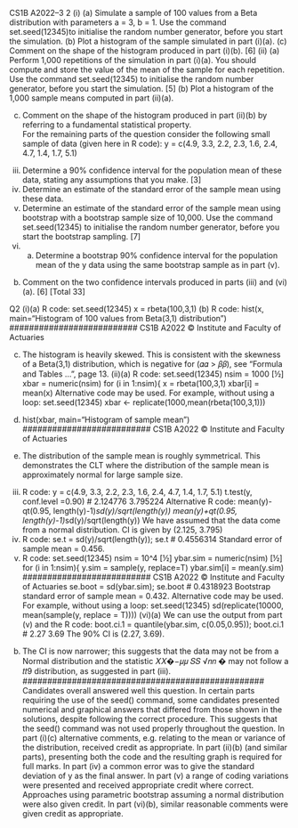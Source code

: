 
CS1B A2022–3 
2 (i) (a) Simulate a sample of 100 values from a Beta distribution with 
parameters a = 3, b = 1. Use the command set.seed(12345)to 
initialise the random number generator, before you start the simulation. 
(b) Plot a histogram of the sample simulated in part (i)(a). 
(c) Comment on the shape of the histogram produced in part (i)(b). 
[6] 
(ii) (a) Perform 1,000 repetitions of the simulation in part (i)(a). You should 
compute and store the value of the mean of the sample for each 
repetition. Use the command set.seed(12345) to initialise the 
random number generator, before you start the simulation. [5] 
(b) Plot a histogram of the 1,000 sample means computed in part (ii)(a). 
  
(c) Comment on the shape of the histogram produced in part (ii)(b) by 
referring to a fundamental statistical property.  
For the remaining parts of the question consider the following small sample of data 
(given here in R code): 
y = c(4.9, 3.3, 2.2, 2.3, 1.6, 2.4, 4.7, 1.4, 1.7, 5.1) 
(iii) Determine a 90% confidence interval for the population mean of these data, 
stating any assumptions that you make. [3] 
(iv) Determine an estimate of the standard error of the sample mean using these 
data.  
(v) Determine an estimate of the standard error of the sample mean using 
bootstrap with a bootstrap sample size of 10,000. Use the command 
set.seed(12345) to initialise the random number generator, before you 
start the bootstrap sampling. [7] 
(vi) (a) Determine a bootstrap 90% confidence interval for the population 
mean of the y data using the same bootstrap sample as in part (v). 
(b) Comment on the two confidence intervals produced in parts (iii) and 
(vi)(a). 
 [6] 
[Total 33] 

##########################################################
Q2
(i)(a)
R code:
set.seed(12345)
x = rbeta(100,3,1) 
(b)
R code:
hist(x, main="Histogram of 100 values from Beta(3,1) distribution") 
##########################
CS1B A2022 © Institute and Faculty of Actuaries

(c)
The histogram is heavily skewed. 
This is consistent with the skewness of a Beta(3,1) distribution, which is negative for 
(𝛼𝛼 > 𝛽𝛽), see “Formula and Tables …”, page 13. 
(ii)(a)
R code:
set.seed(12345)
nsim = 1000 [½]
xbar = numeric(nsim) 
for (i in 1:nsim){ 
x = rbeta(100,3,1) 
xbar[i] = mean(x) 
Alternative code may be used. For example, without using a loop:
set.seed(12345)
xbar <- replicate(1000,mean(rbeta(100,3,1)))
(b)
hist(xbar, main="Histogram of sample mean") 
##########################
CS1B A2022 © Institute and Faculty of Actuaries

(c)
The distribution of the sample mean is roughly symmetrical. 
This demonstrates the CLT where the distribution of the sample mean is
approximately normal for large sample size. 
(iii)
R code:
y = c(4.9, 3.3, 2.2, 2.3, 1.6, 2.4, 4.7, 1.4, 1.7, 5.1)
t.test(y, conf.level =0.90) 
# 2.124776 3.795224
Alternative R code:
mean(y)-qt(0.95, length(y)-1)*sd(y)/sqrt(length(y))
mean(y)+qt(0.95, length(y)-1)*sd(y)/sqrt(length(y))
We have assumed that the data come from a normal distribution. 
CI is given by (2.125, 3.795) 
(iv)
R code:
se.t = sd(y)/sqrt(length(y)); se.t 
# 0.4556314
Standard error of sample mean = 0.456. 
(v)
R code:
set.seed(12345)
nsim = 10^4 [½]
ybar.sim = numeric(nsim) [½]
for (i in 1:nsim){ 
y.sim = sample(y, replace=T) 
ybar.sim[i] = mean(y.sim) 
##########################
CS1B A2022 © Institute and Faculty of Actuaries
se.boot = sd(ybar.sim); se.boot 
# 0.4318923
Bootstrap standard error of sample mean = 0.432. 
Alternative code may be used. For example, without using a loop:
set.seed(12345)
sd(replicate(10000, mean(sample(y, replace = T))))
(vi)(a)
We can use the output from part (v) and the R code:
boot.ci.1 = quantile(ybar.sim, c(0.05,0.95)); boot.ci.1 
# 2.27 3.69 
The 90% CI is (2.27, 3.69). 
(b)
The CI is now narrower; 
this suggests that the data may not be from a Normal distribution 
and the statistic 𝑋𝑋�−𝜇𝜇
𝑆𝑆
√𝑛𝑛 � may not follow a 𝑡𝑡9 distribution, as suggested in part (iii). 
#################################################
Candidates overall answered well this question.
In certain parts requiring the use of the seed() command, some candidates presented 
numerical and graphical answers that differed from those shown in the solutions, despite 
following the correct procedure. This suggests that the seed() command was not used 
properly throughout the question. 
In part (i)(c) alternative comments, e.g. relating to the mean or variance of the 
distribution, received credit as appropriate. 
In part (ii)(b) (and similar parts), presenting both the code and the resulting graph is 
required for full marks. 
In part (iv) a common error was to give the standard deviation of y as the final answer. In 
part (v) a range of coding variations were presented and received appropriate credit 
where correct. Approaches using parametric bootstrap assuming a normal distribution
were also given credit. 
In part (vi)(b), similar reasonable comments were given credit as appropriate.
